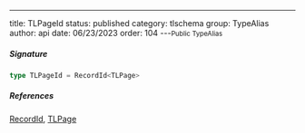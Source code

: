 ---
title: TLPageId
status: published
category: tlschema
group: TypeAlias
author: api
date: 06/23/2023
order: 104
---<Small>Public TypeAlias</Small>




##### Signature


```ts
type TLPageId = RecordId<TLPage>
```

##### References

[RecordId](/gen/store/RecordId-type), [TLPage](/gen/tlschema/TLPage-interface)

